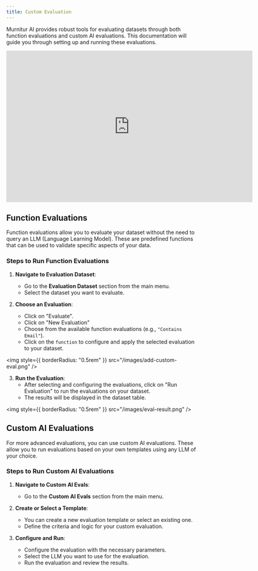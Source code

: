 ```yaml
---
title: Custom Evaluation
---
```


Murnitur AI provides robust tools for evaluating datasets through both function evaluations and custom AI evaluations. This documentation will guide you through setting up and running these evaluations.

<iframe
  width="650"
  height="400"
  src="https://www.loom.com/embed/cae731e06eac43948029ffc2da7bf585?sid=51e194d7-df3e-4b14-a668-6f958453dccb"
  frameborder="0"
  allow="accelerometer; autoplay; clipboard-write; encrypted-media; gyroscope; picture-in-picture; web-share; fullscreen"
  referrerpolicy="strict-origin-when-cross-origin"
  allowfullscreen
></iframe>

## Function Evaluations

Function evaluations allow you to evaluate your dataset without the need to query an LLM (Language Learning Model). These are predefined functions that can be used to validate specific aspects of your data.

### Steps to Run Function Evaluations

1. **Navigate to Evaluation Dataset**:

   - Go to the **Evaluation Dataset** section from the main menu.
   - Select the dataset you want to evaluate.

2. **Choose an Evaluation**:
   - Click on "Evaluate".
   - Click on "New Evaluation"
   - Choose from the available function evaluations (e.g., `"Contains Email"`).
   - Click on the `function` to configure and apply the selected evaluation to your dataset.

<img style={{ borderRadius: "0.5rem" }} src="/images/add-custom-eval.png" />

3. **Run the Evaluation**:
   - After selecting and configuring the evaluations, click on "Run Evaluation" to run the evaluations on your dataset.
   - The results will be displayed in the dataset table.

<img style={{ borderRadius: "0.5rem" }} src="/images/eval-result.png" />

## Custom AI Evaluations

For more advanced evaluations, you can use custom AI evaluations. These allow you to run evaluations based on your own templates using any LLM of your choice.

### Steps to Run Custom AI Evaluations

1. **Navigate to Custom AI Evals**:

   - Go to the **Custom AI Evals** section from the main menu.

2. **Create or Select a Template**:

   - You can create a new evaluation template or select an existing one.
   - Define the criteria and logic for your custom evaluation.

3. **Configure and Run**:
   - Configure the evaluation with the necessary parameters.
   - Select the LLM you want to use for the evaluation.
   - Run the evaluation and review the results.
